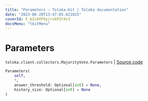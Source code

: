 ```yaml
---
title: "Parameters — Toloka-Kit | Toloka documentation"
date: "2023-06-20T13:47:05.821025"
coverId: F_bIcOYF9yjrxkPZrXc3
docsMenu: "tkitMenu"
---
```


# Parameters

`toloka.client.collectors.MajorityVote.Parameters` | [Source code](https://github.com/Toloka/toloka-kit/blob/v1.2.0/src/client/collectors.py#L445)

```python
Parameters(
    self,
    *,
    answer_threshold: Optional[int] = None,
    history_size: Optional[int] = None
)
```